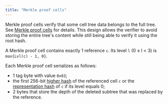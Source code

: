 ```yaml
---
title: "Merkle proof cells"
---
```


Merkle proof cells verify that some cell tree data belongs to the full tree. See [Merkle proof cells](../../ton/cells/merkle-proof-cells) for details.
This design allows the verifier to avoid storing the entire tree's content while still being able to verify it using the root hash.

A Merkle proof cell contains exactly 1 reference `c`. Its level `l` (0 ≤ l \< 3) is `max{Lvl(c) - 1, 0}`.

Each Merkle proof cell serializes as follows:

- 1 tag byte with value `0x03`;
- the first 256-bit [higher hash](../hashes) of the referenced cell `c` or the [representation hash](cells#standard-cell-representation-and-its-hash)
  of `c` if its level equals 0;
- 2 bytes that store the depth of the deleted subtree that was replaced by the reference.
